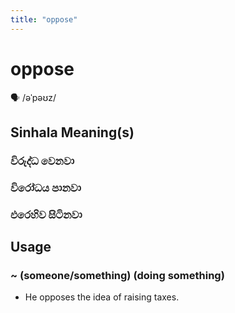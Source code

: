 ```yaml
---
title: "oppose"
---
```


# oppose

🗣️ /əˈpəʊz/

## Sinhala Meaning(s)

### විරුද්ධ වෙනවා
### විරෝධය පානවා
### එරෙහිව සිටිනවා

## Usage

### ~ (someone/something) (doing something)

- He opposes the idea of raising taxes.

